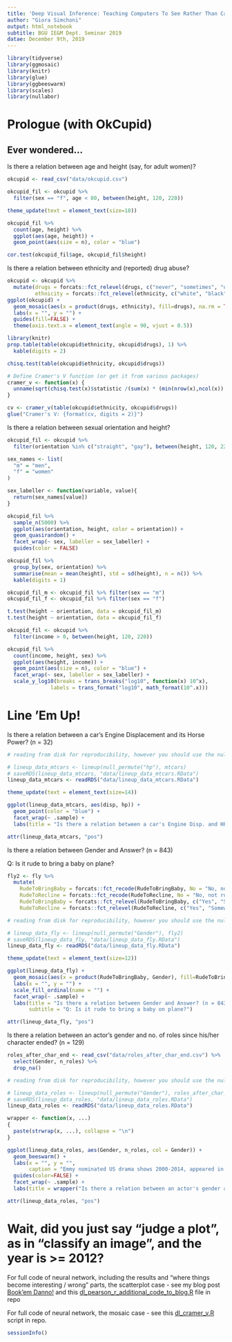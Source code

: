 ---
title: 'Deep Visual Inference: Teaching Computers To See Rather Than Calculate Correlation'
author: "Giora Simchoni"
output: html_notebook
subtitle: BGU IE&M Dept. Seminar 2019
datae: December 9th, 2019
---

```{r Libs}
library(tidyverse)
library(ggmosaic)
library(knitr)
library(glue)
library(ggbeeswarm)
library(scales)
library(nullabor)
```
# Prologue (with OkCupid)

## Ever wondered...

Is there a relation between age and height (say, for adult women)?

```{r Prologue1}
okcupid <- read_csv("data/okcupid.csv")

okcupid_fil <- okcupid %>%
  filter(sex == "f", age < 80, between(height, 120, 220))

theme_update(text = element_text(size=18))

okcupid_fil %>%
  count(age, height) %>%
  ggplot(aes(age, height)) +
  geom_point(aes(size = n), color = "blue")
```

```{r Prologue1-Stat}
cor.test(okcupid_fil$age, okcupid_fil$height)
```

Is there a relation between ethnicity and (reported) drug abuse?

```{r Prologue2}
okcupid <- okcupid %>%
  mutate(drugs = forcats::fct_relevel(drugs, c("never", "sometimes", "often")),
         ethnicity = forcats::fct_relevel(ethnicity, c("white", "black", "latin", "asian", "other")))
ggplot(okcupid) +
  geom_mosaic(aes(x = product(drugs, ethnicity), fill=drugs), na.rm = TRUE) +
  labs(x = "", y = "") +
  guides(fill=FALSE) +
  theme(axis.text.x = element_text(angle = 90, vjust = 0.5))
```

```{r Prologue2-Table}
library(knitr)
prop.table(table(okcupid$ethnicity, okcupid$drugs), 1) %>%
  kable(digits = 2)
```

```{r Prologue2-Stat}
chisq.test(table(okcupid$ethnicity, okcupid$drugs))

# Define Cramer's V function (or get it from various packages)
cramer_v <- function(x) {
  unname(sqrt(chisq.test(x)$statistic /(sum(x) * (min(nrow(x),ncol(x)) - 1))))
}

cv <- cramer_v(table(okcupid$ethnicity, okcupid$drugs))
glue("Cramer's V: {format(cv, digits = 2)}")
```

Is there a relation between sexual orientation and height?

```{r Prologue3}
okcupid_fil <- okcupid %>%
  filter(orientation %in% c("straight", "gay"), between(height, 120, 220))

sex_names <- list(
  "m" = "men",
  "f" = "women"
)

sex_labeller <- function(variable, value){
  return(sex_names[value])
}

okcupid_fil %>%
  sample_n(5000) %>%
  ggplot(aes(orientation, height, color = orientation)) +
  geom_quasirandom() +
  facet_wrap(~ sex, labeller = sex_labeller) +
  guides(color = FALSE)
```

```{r Prologue3-Table}
okcupid_fil %>%
  group_by(sex, orientation) %>%
  summarise(mean = mean(height), std = sd(height), n = n()) %>%
  kable(digits = 1)
```

```{r Prologue3-Stat}
okcupid_fil_m <- okcupid_fil %>% filter(sex == "m")
okcupid_fil_f <- okcupid_fil %>% filter(sex == "f")

t.test(height ~ orientation, data = okcupid_fil_m)
t.test(height ~ orientation, data = okcupid_fil_f)
```

```{r Prologue4}
okcupid_fil <- okcupid %>%
  filter(income > 0, between(height, 120, 220))

okcupid_fil %>%
  count(income, height, sex) %>%
  ggplot(aes(height, income)) +
  geom_point(aes(size = n), color = "blue") +
  facet_wrap(~ sex, labeller = sex_labeller) +
  scale_y_log10(breaks = trans_breaks("log10", function(x) 10^x),
              labels = trans_format("log10", math_format(10^.x)))
```
# Line 'Em Up!

Is there a relation between a car's Engine Displacement and its Horse Power? (n = 32)

```{r Lineup-example1}
# reading from disk for reproducibility, however you should use the nullabor lineup function

# lineup_data_mtcars <- lineup(null_permute("hp"), mtcars)
# saveRDS(lineup_data_mtcars, "data/lineup_data_mtcars.RData")
lineup_data_mtcars <- readRDS("data/lineup_data_mtcars.RData")

theme_update(text = element_text(size=14))

ggplot(lineup_data_mtcars, aes(disp, hp)) +
  geom_point(color = "blue") +
  facet_wrap(~ .sample) +
  labs(title = "Is there a relation between a car's Engine Disp. and HP? (n = 32)")
```

```{r Lineup-example1-True}
attr(lineup_data_mtcars, "pos")
```
Is there a relation between Gender and Answer? (n = 843)

Q: Is it rude to bring a baby on plane?

```{r Lineup-example2}
fly2 <- fly %>%
  mutate(
    RudeToBringBaby = forcats::fct_recode(RudeToBringBaby, No = "No, not at all rude", Somewhat = "Yes, somewhat rude", Yes = "Yes, very rude"),
    RudeToRecline = forcats::fct_recode(RudeToRecline, No = "No, not rude at all", Somewhat = "Yes, somewhat rude", Yes = "Yes, very rude"),
    RudeToBringBaby = forcats::fct_relevel(RudeToBringBaby, c("Yes", "Somewhat", "No")),
    RudeToRecline = forcats::fct_relevel(RudeToRecline, c("Yes", "Somewhat", "No")))

# reading from disk for reproducibility, however you should use the nullabor lineup function

# lineup_data_fly <- lineup(null_permute("Gender"), fly2)
# saveRDS(lineup_data_fly, "data/lineup_data_fly.RData")
lineup_data_fly <- readRDS("data/lineup_data_fly.RData")

theme_update(text = element_text(size=12))

ggplot(lineup_data_fly) +
  geom_mosaic(aes(x = product(RudeToBringBaby, Gender), fill=RudeToBringBaby), na.rm=TRUE) +
  labs(x = "", y = "") +
  scale_fill_ordinal(name = "") +
  facet_wrap(~ .sample) +
  labs(title = "Is there a relation between Gender and Answer? (n = 843)",
       subtitle = "Q: Is it rude to bring a baby on plane?")
```

```{r Lineup-example2-True}
attr(lineup_data_fly, "pos")
```

Is there a relation between an actor's gender and no. of roles since his/her character ended? (n = 129)

```{r Lineup-example3}
roles_after_char_end <- read_csv("data/roles_after_char_end.csv") %>%
  select(Gender, n_roles) %>%
  drop_na()

# reading from disk for reproducibility, however you should use the nullabor lineup function

# lineup_data_roles <- lineup(null_permute("Gender"), roles_after_char_end)
# saveRDS(lineup_data_roles, "data/lineup_data_roles.RData")
lineup_data_roles <- readRDS("data/lineup_data_roles.RData")

wrapper <- function(x, ...) 
{
  paste(strwrap(x, ...), collapse = "\n")
}

ggplot(lineup_data_roles, aes(Gender, n_roles, col = Gender)) +
  geom_beeswarm() +
  labs(x = "", y = "",
       caption = "Emmy nominated US drama shows 2000-2014, appeared in at least half the episodes, 4+ years since character end") +
  guides(color=FALSE) +
  facet_wrap(~ .sample) +
  labs(title = wrapper("Is there a relation between an actor's gender and no. of roles since his/her character ended? (n = 129)", width = 80))
```

```{r Lineup-example3-True}
attr(lineup_data_roles, "pos")
```

# Wait, did you just say "judge a plot", as in "classify an image", and the year is >= 2012?

For full code of neural network, including the results and "where things become interesting / wrong" parts, the scatterplot case - see my blog post [Book'em Danno!](http://giorasimchoni.com/2018/02/07/2018-02-07-book-em-danno/) and this [dl_pearson_r_additional_code_to_blog.R](https://github.com/gsimchoni/BGU_2019/blob/master/dl_pearson_r_additional_code_to_blog.R) file in repo

For full code of neural network, the mosaic case - see this [dl_cramer_v.R](https://github.com/gsimchoni/BGU_2019/blob/master/dl_cramer_v.R) script in repo.

```{r SessionInfo}
sessionInfo()
```